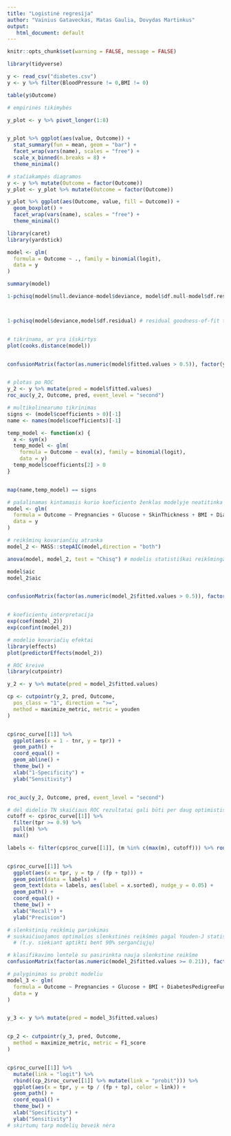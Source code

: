 ```yaml
---
title: "Logistinė regresija"
author: "Vainius Gataveckas, Matas Gaulia, Dovydas Martinkus"
output:
   html_document: default
---
```



```r
knitr::opts_chunk$set(warning = FALSE, message = FALSE)
```

```r
library(tidyverse)

y <- read_csv("diabetes.csv")
y <- y %>% filter(BloodPressure != 0,BMI != 0)

table(y$Outcome)
```



```r
# empirinės tikimybės

y_plot <- y %>% pivot_longer(1:8)


y_plot %>% ggplot(aes(value, Outcome)) +
  stat_summary(fun = mean, geom = "bar") +
  facet_wrap(vars(name), scales = "free") +
  scale_x_binned(n.breaks = 8) +
  theme_minimal()
```


```r
# stačiakampės diagramos
y <- y %>% mutate(Outcome = factor(Outcome))
y_plot <- y_plot %>% mutate(Outcome = factor(Outcome))

y_plot %>% ggplot(aes(Outcome, value, fill = Outcome)) +
  geom_boxplot() +
  facet_wrap(vars(name), scales = "free") +
  theme_minimal()
```


```r
library(caret)
library(yardstick)

model <- glm(
  formula = Outcome ~ ., family = binomial(logit),
  data = y
)

summary(model)

1-pchisq(model$null.deviance-model$deviance, model$df.null-model$df.residual) # globali nulinė hipotezė (tikėtinumo santykių testas likelihood ratio test)



1-pchisq(model$deviance,model$df.residual) # residual goodness-of-fit testas


# tikrinama, ar yra išskirtys
plot(cooks.distance(model))


confusionMatrix(factor(as.numeric(model$fitted.values > 0.5)), factor(y$Outcome),positive="1")


# plotas po ROC
y_2 <- y %>% mutate(pred = model$fitted.values)
roc_auc(y_2, Outcome, pred, event_level = "second")
```

```r
# multikolinearumo tikrinimas
signs <- (model$coefficients > 0)[-1]
name <- names(model$coefficients)[-1]

temp_model <- function(x) {
  x <- sym(x)
  temp_model <- glm(
    formula = Outcome ~ eval(x), family = binomial(logit),
    data = y)
  temp_model$coefficients[2] > 0
}


map(name,temp_model) == signs

# pašalinamas kintamasis kurio koeficiento ženklas modelyje neatitinka jo įtakos
model <- glm(
  formula = Outcome ~ Pregnancies + Glucose + SkinThickness + BMI + DiabetesPedigreeFunction + Age, family = binomial(logit),
  data = y
)
```




```r
# reikšminų kovariančių atranka
model_2 <- MASS::stepAIC(model,direction = "both")

anova(model, model_2, test = "Chisq") # modelis statistiškai reikšmingai nesiskiria nuo modelio su visomis kovariantėmis

model$aic
model_2$aic


confusionMatrix(factor(as.numeric(model_2$fitted.values > 0.5)), factor(y$Outcome),positive="1")


# koeficientų interpretacija
exp(coef(model_2))
exp(confint(model_2))
```




```r
# modelio kovariačių efektai
library(effects)
plot(predictorEffects(model_2))
```



```r
# ROC kreivė
library(cutpointr)

y_2 <- y %>% mutate(pred = model_2$fitted.values)

cp <- cutpointr(y_2, pred, Outcome,
  pos_class = "1", direction = ">=",
  method = maximize_metric, metric = youden
)


cp$roc_curve[[1]] %>%
  ggplot(aes(x = 1 - tnr, y = tpr)) +
  geom_path() +
  coord_equal() +
  geom_abline() +
  theme_bw() +
  xlab("1-Specificity") +
  ylab("Sensitivity")


roc_auc(y_2, Outcome, pred, event_level = "second")
```



```r
# dėl didelio TN skaičiaus ROC rezultatai gali būti per daug optimistiški, todėl papildomai naudojama PR kreivė
cutoff <- cp$roc_curve[[1]] %>%
  filter(tpr >= 0.9) %>%
  pull(m) %>%
  max()

labels <- filter(cp$roc_curve[[1]], (m %in% c(max(m), cutoff))) %>% round(2)


cp$roc_curve[[1]] %>%
  ggplot(aes(x = tpr, y = tp / (fp + tp))) +
  geom_point(data = labels) +
  geom_text(data = labels, aes(label = x.sorted), nudge_y = 0.05) +
  geom_path() +
  coord_equal() +
  theme_bw() +
  xlab("Recall") +
  ylab("Precision")

# slenkstinių reikšmių parinkimas
# suskaičiuojamos optimalios slenkstinės reikšmės pagal Youden-J statistic ir pasirinkus ribą Sensitivity > 0.9
  # (t.y. siekiant aptikti bent 90% sergančiųjų)
```



```r
# klasifikavimo lentelė su pasirinkta nauja slenkstine reikšme
confusionMatrix(factor(as.numeric(model_2$fitted.values >= 0.21)), factor(y$Outcome),positive="1")
```

```r
# palyginimas su probit modeliu
model_3 <- glm(
  formula = Outcome ~ Pregnancies + Glucose + BMI + DiabetesPedigreeFunction + Age, family = binomial(probit),
  data = y
)


y_3 <- y %>% mutate(pred = model_3$fitted.values)


cp_2 <- cutpointr(y_3, pred, Outcome,
  method = maximize_metric, metric = F1_score
)


cp$roc_curve[[1]] %>%
  mutate(link = "logit") %>%
  rbind((cp_2$roc_curve[[1]] %>% mutate(link = "probit"))) %>%
  ggplot(aes(x = tpr, y = tp / (fp + tp), color = link)) +
  geom_path() +
  coord_equal() +
  theme_bw() +
  xlab("Specificity") +
  ylab("Sensitivity")
# skirtumų tarp modelių beveik nėra
```
